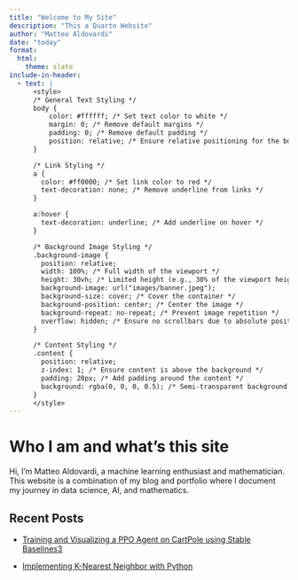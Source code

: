 ```yaml
---
title: "Welcome to My Site"
description: "This a Quarto Website"
author: "Matteo Aldovardi"
date: "today"
format:
  html:
    theme: slate
include-in-header:
  - text: |
      <style>
      /* General Text Styling */
      body {
          color: #ffffff; /* Set text color to white */
          margin: 0; /* Remove default margins */
          padding: 0; /* Remove default padding */
          position: relative; /* Ensure relative positioning for the body */
      }

      /* Link Styling */
      a {
        color: #ff0000; /* Set link color to red */
        text-decoration: none; /* Remove underline from links */
      }

      a:hover {
        text-decoration: underline; /* Add underline on hover */
      }

      /* Background Image Styling */
      .background-image {
        position: relative;
        width: 100%; /* Full width of the viewport */
        height: 30vh; /* Limited height (e.g., 30% of the viewport height) */
        background-image: url("images/banner.jpeg");
        background-size: cover; /* Cover the container */
        background-position: center; /* Center the image */
        background-repeat: no-repeat; /* Prevent image repetition */
        overflow: hidden; /* Ensure no scrollbars due to absolute positioning */
      }

      /* Content Styling */
      .content {
        position: relative;
        z-index: 1; /* Ensure content is above the background */
        padding: 20px; /* Add padding around the content */
        background: rgba(0, 0, 0, 0.5); /* Semi-transparent background for readability */
      }
      </style>
---
```


<div class="background-image"></div> <!-- Full-Width Background Image -->

<div class="content"> <!-- Content Wrapper -->

# Who I am and what's this site

Hi, I'm Matteo Aldovardi, a machine learning enthusiast and mathematician. This website is a combination of my blog and portfolio where I document my journey in data science, AI, and mathematics.

## Recent Posts
- [Training and Visualizing a PPO Agent on CartPole using Stable Baselines3](blog/post_18-09-24.qmd)

- [Implementing K-Nearest Neighbor with Python](blog/post_11-09-24.qmd)


<!--
## Projects
- [Project 1: Predictive Model for Stock Prices](portfolio.qmd) to include when the portfolio will be ready
-->

</div> <!-- End of Content Wrapper -->
